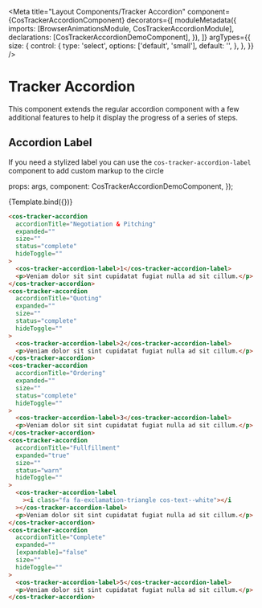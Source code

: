 


<Meta
  title="Layout Components/Tracker Accordion"
  component={CosTrackerAccordionComponent}
  decorators={[
    moduleMetadata({
      imports: [BrowserAnimationsModule, CosTrackerAccordionModule],
      declarations: [CosTrackerAccordionDemoComponent],
    }),
  ]}
  argTypes={{
    size: {
      control: {
        type: 'select',
        options: ['default', 'small'],
        default: '',
      },
    },
  }}
/>

# Tracker Accordion

This component extends the regular accordion component with a few additional features to help it display the progress of a series of steps.

## Accordion Label

If you need a stylized label you can use the `cos-tracker-accordion-label` component to add custom markup to the circle

  props: args,
  component: CosTrackerAccordionDemoComponent,
});

<Canvas>
  <Story name="Primary">{Template.bind({})}</Story>
</Canvas>

```html
<cos-tracker-accordion
  accordionTitle="Negotiation & Pitching"
  expanded=""
  size=""
  status="complete"
  hideToggle=""
>
  <cos-tracker-accordion-label>1</cos-tracker-accordion-label>
  <p>Veniam dolor sit sint cupidatat fugiat nulla ad sit cillum.</p>
</cos-tracker-accordion>
<cos-tracker-accordion
  accordionTitle="Quoting"
  expanded=""
  size=""
  status="complete"
  hideToggle=""
>
  <cos-tracker-accordion-label>2</cos-tracker-accordion-label>
  <p>Veniam dolor sit sint cupidatat fugiat nulla ad sit cillum.</p>
</cos-tracker-accordion>
<cos-tracker-accordion
  accordionTitle="Ordering"
  expanded=""
  size=""
  status="complete"
  hideToggle=""
>
  <cos-tracker-accordion-label>3</cos-tracker-accordion-label>
  <p>Veniam dolor sit sint cupidatat fugiat nulla ad sit cillum.</p>
</cos-tracker-accordion>
<cos-tracker-accordion
  accordionTitle="Fullfillment"
  expanded="true"
  size=""
  status="warn"
  hideToggle=""
>
  <cos-tracker-accordion-label
    ><i class="fa fa-exclamation-triangle cos-text--white"></i
  ></cos-tracker-accordion-label>
  <p>Veniam dolor sit sint cupidatat fugiat nulla ad sit cillum.</p>
</cos-tracker-accordion>
<cos-tracker-accordion
  accordionTitle="Complete"
  expanded=""
  [expandable]="false"
  size=""
  hideToggle=""
>
  <cos-tracker-accordion-label>5</cos-tracker-accordion-label>
  <p>Veniam dolor sit sint cupidatat fugiat nulla ad sit cillum.</p>
</cos-tracker-accordion>
```

<ArgsTable of={CosTrackerAccordionComponent} />
